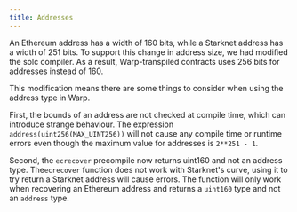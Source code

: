 ```yaml
---
title: Addresses
---
```


An Ethereum address has a width of 160 bits, while a Starknet address has a width of 251 bits. To support this change in address size, we had modified the solc compiler. As a result, Warp-transpiled contracts uses 256 bits for addresses instead of 160.

This modification means there are some things to consider when using the address type in Warp.

First, the bounds of an address are not checked at compile time, which can introduce strange behaviour.
The expression `address(uint256(MAX_UINT256))` will not cause any compile time or runtime errors even though the maximum value for addresses is `2**251 - 1`.

Second, the `ecrecover` precompile now returns uint160 and not an address type. The`ecrecover` function does not work with Starknet's curve, using it to try return a Starknet address will cause errors. The function will only work when recovering an Ethereum address and returns a `uint160` type and not an `address` type.

